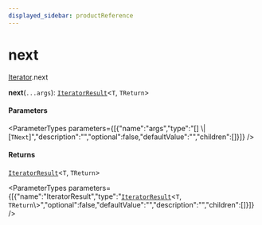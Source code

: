 ```yaml
---
displayed_sidebar: productReference
---
```



# next

[Iterator](../../interfaces/Iterator.mdx).next

**next**(`...args`): [`IteratorResult`](../../types/IteratorResult.mdx)<`T`, `TReturn`\>

#### Parameters

<ParameterTypes parameters={[{"name":"args","type":"[] \\| [`TNext`]","description":"","optional":false,"defaultValue":"","children":[]}]} />

#### Returns

[`IteratorResult`](../../types/IteratorResult.mdx)<`T`, `TReturn`\>

<ParameterTypes parameters={[{"name":"IteratorResult","type":"[`IteratorResult`](../../types/IteratorResult.mdx)<`T`, `TReturn`\\>","optional":false,"defaultValue":"","description":"","children":[]}]} />
